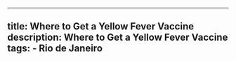 ---
  title: Where to Get a Yellow Fever Vaccine
  description: Where to Get a Yellow Fever Vaccine
  tags:
    - Rio de Janeiro
  ---